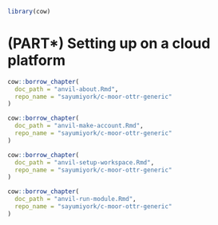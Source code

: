 
```r
library(cow) 
```

# (PART\*) Setting up on a cloud platform {-}

<!-- AnVIL --> 

```r
cow::borrow_chapter(
  doc_path = "anvil-about.Rmd",
  repo_name = "sayumiyork/c-moor-ottr-generic"
)
```

```r
cow::borrow_chapter(
  doc_path = "anvil-make-account.Rmd",
  repo_name = "sayumiyork/c-moor-ottr-generic"
)
```

```r
cow::borrow_chapter(
  doc_path = "anvil-setup-workspace.Rmd",
  repo_name = "sayumiyork/c-moor-ottr-generic"
)
```

```r
cow::borrow_chapter(
  doc_path = "anvil-run-module.Rmd",
  repo_name = "sayumiyork/c-moor-ottr-generic"
)
```
